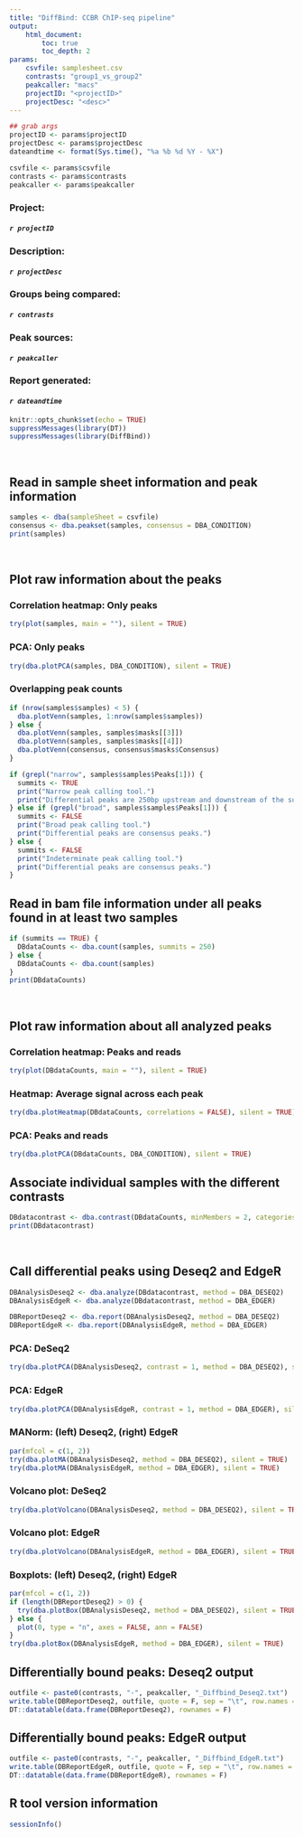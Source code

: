 ```yaml
---
title: "DiffBind: CCBR ChIP-seq pipeline"
output:
    html_document:
        toc: true
        toc_depth: 2
params:
    csvfile: samplesheet.csv
    contrasts: "group1_vs_group2"
    peakcaller: "macs"
    projectID: "<projectID>"
    projectDesc: "<desc>"
---
```


<!--
source: https://github.com/CCBR/Pipeliner/blob/86c6ccaa3d58381a0ffd696bbf9c047e4f991f9e/Results-template/Scripts/DiffBind_pipeliner.Rmd
-->

```r
## grab args
projectID <- params$projectID
projectDesc <- params$projectDesc
dateandtime <- format(Sys.time(), "%a %b %d %Y - %X")

csvfile <- params$csvfile
contrasts <- params$contrasts
peakcaller <- params$peakcaller
```

### **Project:**
####    *`r projectID`*
### **Description:**
####    *`r projectDesc`*
### **Groups being compared:**
####    *`r contrasts`*
### **Peak sources:**
####    *`r peakcaller`*
### **Report generated:**
####    *`r dateandtime`*

```r
knitr::opts_chunk$set(echo = TRUE)
suppressMessages(library(DT))
suppressMessages(library(DiffBind))
```

<br/>

## Read in sample sheet information and peak information
```r
samples <- dba(sampleSheet = csvfile)
consensus <- dba.peakset(samples, consensus = DBA_CONDITION)
print(samples)
```

<br/>

## Plot raw information about the peaks
### Correlation heatmap: Only peaks
```r
try(plot(samples, main = ""), silent = TRUE)
```

### PCA: Only peaks
```r
try(dba.plotPCA(samples, DBA_CONDITION), silent = TRUE)
```

### Overlapping peak counts
```r
if (nrow(samples$samples) < 5) {
  dba.plotVenn(samples, 1:nrow(samples$samples))
} else {
  dba.plotVenn(samples, samples$masks[[3]])
  dba.plotVenn(samples, samples$masks[[4]])
  dba.plotVenn(consensus, consensus$masks$Consensus)
}
```

```r
if (grepl("narrow", samples$samples$Peaks[1])) {
  summits <- TRUE
  print("Narrow peak calling tool.")
  print("Differential peaks are 250bp upstream and downstream of the summits.")
} else if (grepl("broad", samples$samples$Peaks[1])) {
  summits <- FALSE
  print("Broad peak calling tool.")
  print("Differential peaks are consensus peaks.")
} else {
  summits <- FALSE
  print("Indeterminate peak calling tool.")
  print("Differential peaks are consensus peaks.")
}
```

## Read in bam file information under all peaks found in at least two samples
```r
if (summits == TRUE) {
  DBdataCounts <- dba.count(samples, summits = 250)
} else {
  DBdataCounts <- dba.count(samples)
}
print(DBdataCounts)
```

<br/>

## Plot raw information about all analyzed peaks
### Correlation heatmap: Peaks and reads
```r
try(plot(DBdataCounts, main = ""), silent = TRUE)
```

### Heatmap: Average signal across each peak
```r
try(dba.plotHeatmap(DBdataCounts, correlations = FALSE), silent = TRUE)
```

### PCA: Peaks and reads
```r
try(dba.plotPCA(DBdataCounts, DBA_CONDITION), silent = TRUE)
```

## Associate individual samples with the different contrasts
```r
DBdatacontrast <- dba.contrast(DBdataCounts, minMembers = 2, categories = DBA_CONDITION)
print(DBdatacontrast)
```

<br/>

## Call differential peaks using Deseq2 and EdgeR
```r
DBAnalysisDeseq2 <- dba.analyze(DBdatacontrast, method = DBA_DESEQ2)
DBAnalysisEdgeR <- dba.analyze(DBdatacontrast, method = DBA_EDGER)
```

```r
DBReportDeseq2 <- dba.report(DBAnalysisDeseq2, method = DBA_DESEQ2)
DBReportEdgeR <- dba.report(DBAnalysisEdgeR, method = DBA_EDGER)
```

### PCA: DeSeq2
```r
try(dba.plotPCA(DBAnalysisDeseq2, contrast = 1, method = DBA_DESEQ2), silent = TRUE)
```

### PCA: EdgeR
```r
try(dba.plotPCA(DBAnalysisEdgeR, contrast = 1, method = DBA_EDGER), silent = TRUE)
```

### MANorm: (left) Deseq2, (right) EdgeR
```r
par(mfcol = c(1, 2))
try(dba.plotMA(DBAnalysisDeseq2, method = DBA_DESEQ2), silent = TRUE)
try(dba.plotMA(DBAnalysisEdgeR, method = DBA_EDGER), silent = TRUE)
```

### Volcano plot: DeSeq2
```r
try(dba.plotVolcano(DBAnalysisDeseq2, method = DBA_DESEQ2), silent = TRUE)
```

### Volcano plot: EdgeR
```r
try(dba.plotVolcano(DBAnalysisEdgeR, method = DBA_EDGER), silent = TRUE)
```

### Boxplots: (left) Deseq2, (right) EdgeR
```r
par(mfcol = c(1, 2))
if (length(DBReportDeseq2) > 0) {
  try(dba.plotBox(DBAnalysisDeseq2, method = DBA_DESEQ2), silent = TRUE)
} else {
  plot(0, type = "n", axes = FALSE, ann = FALSE)
}
try(dba.plotBox(DBAnalysisEdgeR, method = DBA_EDGER), silent = TRUE)
```

## Differentially bound peaks: Deseq2 output
```r
outfile <- paste0(contrasts, "-", peakcaller, "_Diffbind_Deseq2.txt")
write.table(DBReportDeseq2, outfile, quote = F, sep = "\t", row.names = F)
DT::datatable(data.frame(DBReportDeseq2), rownames = F)
```

## Differentially bound peaks: EdgeR output
```r
outfile <- paste0(contrasts, "-", peakcaller, "_Diffbind_EdgeR.txt")
write.table(DBReportEdgeR, outfile, quote = F, sep = "\t", row.names = F)
DT::datatable(data.frame(DBReportEdgeR), rownames = F)
```

## R tool version information
```r
sessionInfo()
```
